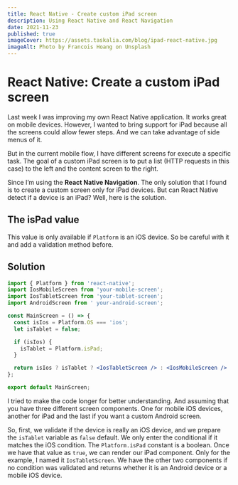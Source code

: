 ```yaml
---
title: React Native - Create custom iPad screen
description: Using React Native and React Navigation
date: 2021-11-23
published: true
imageCover: https://assets.taskalia.com/blog/ipad-react-native.jpg
imageAlt: Photo by Francois Hoang on Unsplash
---
```


# React Native: Create a custom iPad screen

Last week I was improving my own React Native application. It works great on mobile devices. However, I wanted to bring support for iPad because all the screens could allow fewer steps. And we can take advantage of side menus of it.

But in the current mobile flow, I have different screens for execute a specific task. The goal of a custom iPad screen is to put a list (HTTP requests in this case) to the left and the content screen to the right.

Since I’m using the **React Native Navigation**. The only solution that I found is to create a custom screen only for iPad devices. But can React Native detect if a device is an iPad? Well, here is the solution.

## The isPad value

This value is only available if `Platform` is an iOS device. So be careful with it and add a validation method before.

## Solution

```jsx
import { Platform } from 'react-native';
import IosMobileScreen from 'your-mobile-screen';
import IosTabletScreen from 'your-tablet-screen';
import AndroidScreen from ' your-android-screen';

const MainScreen = () => {
  const isIos = Platform.OS === 'ios';
  let isTablet = false;

  if (isIos) {
    isTablet = Platform.isPad;
  }

  return isIos ? isTablet ? <IosTabletScreen /> : <IosMobileScreen /> : <AndroidScreen />;
};

export default MainScreen;
```

I tried to make the code longer for better understanding. And assuming that you have three different screen components. One for mobile iOS devices, another for iPad and the last if you want a custom Android screen.

So, first, we validate if the device is really an iOS device, and we prepare the `isTablet` variable as `false` default. We only enter the conditional if it matches the iOS condition. The `Platform.isPad` constant is a boolean. Once we have that value as `true`, we can render our iPad component. Only for the example, I named it `IosTabletScreen`. We have the other two components if no condition was validated and returns whether it is an Android device or a mobile iOS device.
